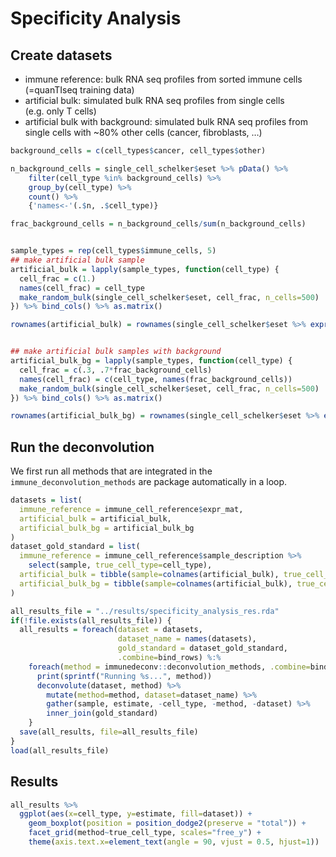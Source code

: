 # Specificity Analysis

## Create datasets

 * immune reference: bulk RNA seq profiles from sorted immune cells (=quanTIseq training data)
 * artificial bulk: simulated bulk RNA seq profiles from single cells (e.g. only T cells)
 * artificial bulk with background: simulated bulk RNA seq profiles from single cells with ~80% other cells (cancer, fibroblasts, ...)
 
```r
background_cells = c(cell_types$cancer, cell_types$other)

n_background_cells = single_cell_schelker$eset %>% pData() %>%
    filter(cell_type %in% background_cells) %>%
    group_by(cell_type) %>%
    count() %>% 
    {'names<-'(.$n, .$cell_type)}

frac_background_cells = n_background_cells/sum(n_background_cells)


sample_types = rep(cell_types$immune_cells, 5)
## make artificial bulk sample
artificial_bulk = lapply(sample_types, function(cell_type) {
  cell_frac = c(1.)
  names(cell_frac) = cell_type
  make_random_bulk(single_cell_schelker$eset, cell_frac, n_cells=500)
}) %>% bind_cols() %>% as.matrix()

rownames(artificial_bulk) = rownames(single_cell_schelker$eset %>% exprs())


## make artificial bulk samples with background
artificial_bulk_bg = lapply(sample_types, function(cell_type) {
  cell_frac = c(.3, .7*frac_background_cells)
  names(cell_frac) = c(cell_type, names(frac_background_cells))
  make_random_bulk(single_cell_schelker$eset, cell_frac, n_cells=500)
}) %>% bind_cols() %>% as.matrix()

rownames(artificial_bulk_bg) = rownames(single_cell_schelker$eset %>% exprs())
```


## Run the deconvolution
We first run all methods that are integrated in the `immune_deconvolution_methods` are package automatically in a loop. 
```r
datasets = list(
  immune_reference = immune_cell_reference$expr_mat,
  artificial_bulk = artificial_bulk,
  artificial_bulk_bg = artificial_bulk_bg
)
dataset_gold_standard = list(
  immune_reference = immune_cell_reference$sample_description %>%
    select(sample, true_cell_type=cell_type),
  artificial_bulk = tibble(sample=colnames(artificial_bulk), true_cell_type=sample_types),
  artificial_bulk_bg = tibble(sample=colnames(artificial_bulk), true_cell_type=sample_types)
)

all_results_file = "../results/specificity_analysis_res.rda"
if(!file.exists(all_results_file)) {
  all_results = foreach(dataset = datasets, 
                        dataset_name = names(datasets),
                        gold_standard = dataset_gold_standard,
                        .combine=bind_rows) %:% 
    foreach(method = immunedeconv::deconvolution_methods, .combine=bind_rows) %dopar% {
      print(sprintf("Running %s...", method))
      deconvolute(dataset, method) %>%
        mutate(method=method, dataset=dataset_name) %>% 
        gather(sample, estimate, -cell_type, -method, -dataset) %>% 
        inner_join(gold_standard)
    }
  save(all_results, file=all_results_file)
}
load(all_results_file)
```

## Results
```r
all_results %>%
  ggplot(aes(x=cell_type, y=estimate, fill=dataset)) + 
    geom_boxplot(position = position_dodge2(preserve = "total")) + 
    facet_grid(method~true_cell_type, scales="free_y") + 
    theme(axis.text.x=element_text(angle = 90, vjust = 0.5, hjust=1)) 
   


```



<!-- ### Calculate signal to noise ratio for each cell type -->
<!-- ```{r} -->
<!-- all_results_tidy %>% -->
<!--   select(method, true_cell_type, signal, noise) %>% -->
<!--   distinct() %>%  -->
<!--   mutate(signal_to_noise = signal/(signal+noise)) %>%  -->
<!--   ggplot(aes(x=method, y=signal_to_noise)) +  -->
<!--     geom_boxplot(aes(fill=method), position = "dodge") +  -->
<!--     facet_wrap(~true_cell_type) +  -->
<!--     theme(axis.text.x=element_text(angle = 90, vjust = 0.5, hjust=1)) + -->
<!--     scale_fill_manual(values=color_scales$methods) -->

<!-- ``` -->

<!-- ```{r} -->
<!-- all_results_tidy %>% -->
<!--   select(method, true_cell_type, abs_noise) %>% -->
<!--   distinct() %>%  -->
<!--   filter(method %in% c("xcell", "quantiseq", "epic", "cibersort")) %>%  -->
<!--   ggplot(aes(x=method, y=abs_noise)) +  -->
<!--     geom_boxplot(aes(fill=method), position="dodge") +  -->
<!--     facet_wrap(~true_cell_type) +  -->
<!--     theme(axis.text.x=element_text(angle = 90, vjust = 0.5, hjust=1)) + -->
<!--     scale_fill_manual(values=color_scales$methods) -->

<!-- ``` -->